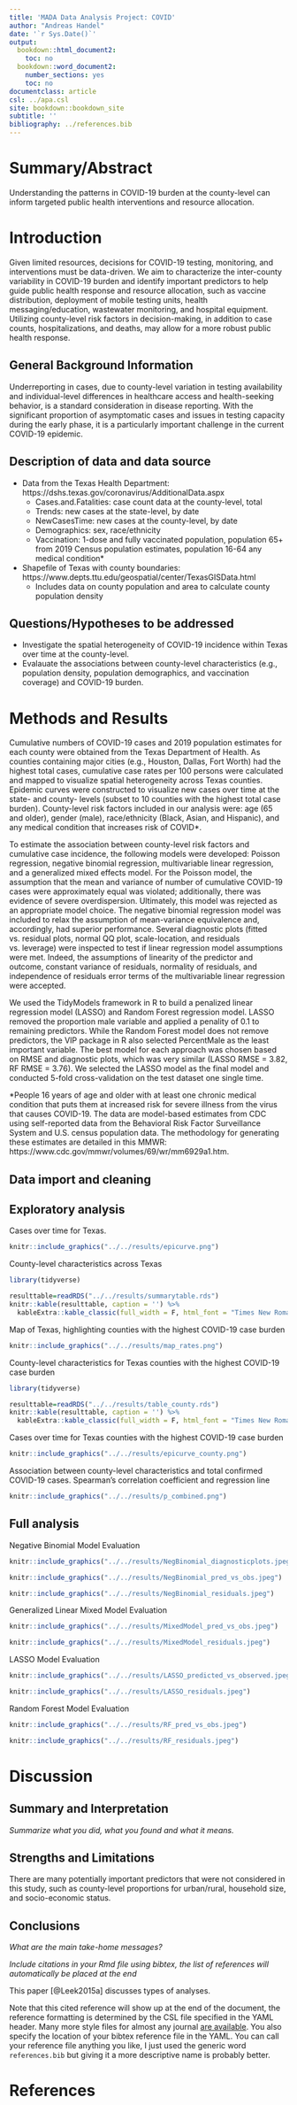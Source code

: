 ---
title: 'MADA Data Analysis Project: COVID'
author: "Andreas Handel"
date: '`r Sys.Date()`'
output:
  bookdown::html_document2:
    toc: no
  bookdown::word_document2:
    number_sections: yes
    toc: no
documentclass: article
csl: ../apa.csl
site: bookdown::bookdown_site
subtitle: ''
bibliography: ../references.bib
---

# Summary/Abstract
Understanding the patterns in COVID-19 burden at the county-level can inform targeted public health interventions and resource allocation.

# Introduction 
Given limited resources, decisions for COVID-19 testing, monitoring, and interventions must be data-driven. We aim to characterize the inter-county variability in COVID-19 burden and identify important predictors to help guide public health response and resource allocation, such as vaccine distribution, deployment of mobile testing units, health messaging/education, wastewater monitoring, and hospital equipment. Utilizing county-level risk factors in decision-making, in addition to case counts, hospitalizations, and deaths, may allow for a more robust public health response. 

## General Background Information
Underreporting in cases, due to county-level variation in testing availability and individual-level differences in healthcare access and health-seeking behavior, is a standard consideration in disease reporting. With the significant proportion of asymptomatic cases and issues in testing capacity during the early phase, it is a particularly important challenge in the current COVID-19 epidemic.

## Description of data and data source
* Data from the Texas Health Department: https://dshs.texas.gov/coronavirus/AdditionalData.aspx
    + Cases.and.Fatalities: case count data at the county-level, total 
    + Trends: new cases at the state-level, by date 
    + NewCasesTime: new cases at the county-level, by date
    + Demographics: sex, race/ethnicity
    + Vaccination: 1-dose and fully vaccinated population, population 65+ from 2019 Census population estimates, population 16-64 any medical condition*
    
* Shapefile of Texas with county boundaries: https://www.depts.ttu.edu/geospatial/center/TexasGISData.html
    + Includes data on county population and area to calculate county population density

## Questions/Hypotheses to be addressed
* Investigate the spatial heterogeneity of COVID-19 incidence within Texas over time at the county-level.
* Evalauate the associations between county-level characteristics (e.g., population density, population demographics, and vaccination coverage) and COVID-19 burden.

# Methods and Results
Cumulative numbers of COVID-19 cases and 2019 population estimates for each county were obtained from the Texas Department of Health. As counties containing major cities (e.g., Houston, Dallas, Fort Worth) had the highest total cases, cumulative case rates per 100 persons were calculated and mapped to visualize spatial heterogeneity across Texas counties. Epidemic curves were constructed to visualize new cases over time at the state- and county- levels (subset to 10 counties with the highest total case burden). County-level risk factors included in our analysis were: age (65 and older), gender (male), race/ethnicity (Black, Asian, and Hispanic), and any medical condition that increases risk of COVID*. 

To estimate the association between county-level risk factors and cumulative case incidence, the following models were developed: Poisson regression, negative binomial regression, multivariable linear regression, and a generalized mixed effects model. For the Poisson model, the assumption that the mean and variance of number of cumulative COVID-19 cases were approximately equal was violated; additionally, there was evidence of severe overdispersion. Ultimately, this model was rejected as an appropriate model choice. The negative binomial regression model was included to relax the assumption of mean-variance equivalence and, accordingly, had superior performance. Several diagnostic plots (fitted vs. residual plots, normal QQ plot, scale-location, and residuals vs. leverage) were inspected to test if linear regression model assumptions were met. Indeed, the assumptions of linearity of the predictor and outcome, constant variance of residuals, normality of residuals, and independence of residuals error terms of the multivariable linear regression were accepted. 

We used the TidyModels framework in R to build a penalized linear regression model (LASSO) and Random Forest regression model. LASSO removed the proportion male variable and applied a penality of 0.1 to remaining predictors. While the Random Forest model does not remove predictors, the VIP package in R also selected PercentMale as the least important variable. The best model for each approach was chosen based on RMSE and diagnostic plots, which was very similar (LASSO RMSE = 3.82, RF RMSE = 3.76). We selected the LASSO model as the final model and conducted 5-fold cross-validation on the test dataset one single time.

*People 16 years of age and older with at least one chronic medical condition that puts them at increased risk for severe illness from the virus that causes COVID-19. The data are model-based estimates from CDC using self-reported data from the Behavioral Risk Factor Surveillance System and U.S. census population data. The methodology for generating these estimates are detailed in this MMWR: https://www.cdc.gov/mmwr/volumes/69/wr/mm6929a1.htm.

## Data import and cleaning

## Exploratory analysis

Cases over time for Texas.

```{r epicurve,  fig.cap='', echo=FALSE}
knitr::include_graphics("../../results/epicurve.png")
```

County-level characteristics across Texas

```{r summarytable,  results = 'asis', echo=FALSE, message = FALSE, warning = FALSE}
library(tidyverse)

resulttable=readRDS("../../results/summarytable.rds")
knitr::kable(resulttable, caption = '') %>%
  kableExtra::kable_classic(full_width = F, html_font = "Times New Roman")
```

Map of Texas, highlighting counties with the highest COVID-19 case burden

```{r map_rates,  fig.cap='', echo=FALSE}
knitr::include_graphics("../../results/map_rates.png")
```

County-level characteristics for Texas counties with the highest COVID-19 case burden

```{r table_county,  results = 'asis', echo=FALSE, echo=FALSE, message = FALSE, warning = FALSE}
library(tidyverse)

resulttable=readRDS("../../results/table_county.rds")
knitr::kable(resulttable, caption = '') %>%
  kableExtra::kable_classic(full_width = F, html_font = "Times New Roman")
```

Cases over time for Texas counties with the highest COVID-19 case burden

```{r epicurve_county,  fig.cap='', echo=FALSE}
knitr::include_graphics("../../results/epicurve_county.png")
```

Association between county-level characteristics and total confirmed COVID-19 cases.
Spearman's correlation coefficient and regression line

```{r associations,  fig.cap='', echo=FALSE}
knitr::include_graphics("../../results/p_combined.png")
```

## Full analysis
Negative Binomial Model Evaluation

```{r NegBinomial_diagnosticplots,  fig.cap='', echo=FALSE}
knitr::include_graphics("../../results/NegBinomial_diagnosticplots.jpeg")
```

```{r NegBinomial_pred_vs_obs,  fig.cap='', echo=FALSE}
knitr::include_graphics("../../results/NegBinomial_pred_vs_obs.jpeg")
```

```{r NegBinomialresiduals,  fig.cap='', echo=FALSE}
knitr::include_graphics("../../results/NegBinomial_residuals.jpeg")
```

Generalized Linear Mixed Model Evaluation

```{r mixed_pred_vs_obs,  fig.cap='', echo=FALSE}
knitr::include_graphics("../../results/MixedModel_pred_vs_obs.jpeg")
```

```{r mixedresiduals,  fig.cap='', echo=FALSE}
knitr::include_graphics("../../results/MixedModel_residuals.jpeg")
```

LASSO Model Evaluation

```{r LASSO_pred_vs_obs,  fig.cap='', echo=FALSE}
knitr::include_graphics("../../results/LASSO_predicted_vs_observed.jpeg")
```

```{r LASSOresiduals,  fig.cap='', echo=FALSE}
knitr::include_graphics("../../results/LASSO_residuals.jpeg")
```

Random Forest Model Evaluation

```{r rf_pred_vs_obs,  fig.cap='', echo=FALSE}
knitr::include_graphics("../../results/RF_pred_vs_obs.jpeg")
```

```{r rfresiduals,  fig.cap='', echo=FALSE}
knitr::include_graphics("../../results/RF_residuals.jpeg")
```

# Discussion

## Summary and Interpretation
_Summarize what you did, what you found and what it means._

## Strengths and Limitations
There are many potentially important predictors that were not considered in this study, such as county-level proportions for urban/rural, household size, and socio-economic status. 

## Conclusions
_What are the main take-home messages?_

_Include citations in your Rmd file using bibtex, the list of references will automatically be placed at the end_

This paper [@Leek2015a] discusses types of analyses. 

Note that this cited reference will show up at the end of the document, the reference formatting is determined by the CSL file specified in the YAML header. Many more style files for almost any journal [are available](https://www.zotero.org/styles). You also specify the location of your bibtex reference file in the YAML. You can call your reference file anything you like, I just used the generic word `references.bib` but giving it a more descriptive name is probably better.


# References



